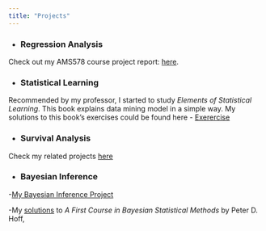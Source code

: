 ```yaml
---
title: "Projects"
---
```



* ### Regression Analysis

Check out my AMS578 course project report: [here](files/Project_Report.pdf).

* ### Statistical Learning

Recommended by my professor, I started to study *Elements of Statistical Learning*. This book explains data mining model in a simple way.
My solutions to this book's exercises could be found here
- [Exerercise](ESL.html)


* ### Survival Analysis

Check my related projects [here](https://github.com/Shengnany/Survival-Analysis)


* ### Bayesian Inference

-[My Bayesian Inference Project](https://github.com/Shengnany/Bayesian-Inference)

-My [solutions](C3-solutions-hoff.html) to *A First Course in Bayesian Statistical Methods* by Peter D. Hoff, 

